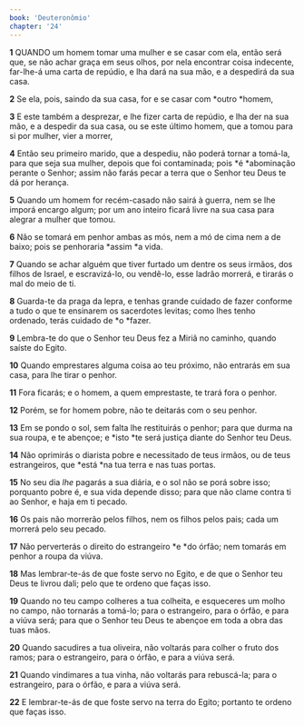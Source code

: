 ```yaml
---
book: 'Deuteronômio'
chapter: '24'
---
```


**1** QUANDO um homem tomar uma mulher e se casar com ela, então será que, se não achar graça em seus olhos, por nela encontrar coisa indecente, far-lhe-á uma carta de repúdio, e lha dará na sua mão, e a despedirá da sua casa.

**2** Se ela, pois, saindo da sua casa, for e se casar com *outro *homem,

**3** E este também a desprezar, e lhe fizer carta de repúdio, e lha der na sua mão, e a despedir da sua casa, ou se este último homem, que a tomou para si por mulher, vier a morrer,

**4** Então seu primeiro marido, que a despediu, não poderá tornar a tomá-la, para que seja sua mulher, depois que foi contaminada; pois *é *abominação perante o Senhor; assim não farás pecar a terra que o Senhor teu Deus te dá por herança.

**5** Quando um homem for recém-casado não sairá à guerra, nem se lhe imporá encargo algum; por um ano inteiro ficará livre na sua casa para alegrar a mulher que tomou.

**6** Não se tomará em penhor ambas as mós, nem a mó de cima nem a de baixo; pois se penhoraria *assim *a vida.

**7** Quando se achar alguém que tiver furtado um dentre os seus irmãos, dos filhos de Israel, e escravizá-lo, ou vendê-lo, esse ladrão morrerá, e tirarás o mal do meio de ti.

**8** Guarda-te da praga da lepra, e tenhas grande cuidado de fazer conforme a tudo o que te ensinarem os sacerdotes levitas; como lhes tenho ordenado, terás cuidado de *o *fazer.

**9** Lembra-te do que o Senhor teu Deus fez a Miriã no caminho, quando saíste do Egito.

**10** Quando emprestares alguma coisa ao teu próximo, não entrarás em sua casa, para lhe tirar o penhor.

**11** Fora ficarás; e o homem, a quem emprestaste, te trará fora o penhor.

**12** Porém, se for homem pobre, não te deitarás com o seu penhor.

**13** Em se pondo o sol, sem falta lhe restituirás o penhor; para que durma na sua roupa, e te abençoe; e *isto *te será justiça diante do Senhor teu Deus.

**14** Não oprimirás o diarista pobre e necessitado de teus irmãos, ou de teus estrangeiros, que *está *na tua terra e nas tuas portas.

**15** No seu dia _lhe_ pagarás a sua diária, e o sol não se porá sobre isso; porquanto pobre é, e sua vida depende disso; para que não clame contra ti ao Senhor, e haja em ti pecado.

**16** Os pais não morrerão pelos filhos, nem os filhos pelos pais; cada um morrerá pelo seu pecado.

**17** Não perverterás o direito do estrangeiro *e *do órfão; nem tomarás em penhor a roupa da viúva.

**18** Mas lembrar-te-ás de que foste servo no Egito, e de que o Senhor teu Deus te livrou dali; pelo que te ordeno que faças isso.

**19** Quando no teu campo colheres a tua colheita, e esqueceres um molho no campo, não tornarás a tomá-lo; para o estrangeiro, para o órfão, e para a viúva será; para que o Senhor teu Deus te abençoe em toda a obra das tuas mãos.

**20** Quando sacudires a tua oliveira, não voltarás para colher o fruto dos ramos; para o estrangeiro, para o órfão, e para a viúva será.

**21** Quando vindimares a tua vinha, não voltarás para rebuscá-la; para o estrangeiro, para o órfão, e para a viúva será.

**22** E lembrar-te-ás de que foste servo na terra do Egito; portanto te ordeno que faças isso.
